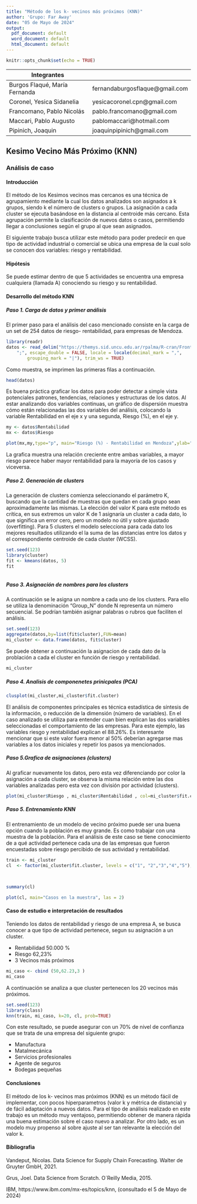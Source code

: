 ---
title: "Método de los k- vecinos más próximos (KNN)"
author: 'Grupo: Far Away'
date: "05 de Mayo de 2024"
output:
  pdf_document: default
  word_document: default
  html_document: default
---

```{r setup, include=FALSE}
knitr::opts_chunk$set(echo = TRUE)
```

Integrantes |
------------- | -------------
Burgos Flaqué, María Fernanda | fernandaburgosflaque@gmail.com
Coronel, Yesica Sidanelia | yesicacoronel.cpn@gmail.com
Francomano, Pablo Nicolás | pablo.francomano@gmail.com
Maccari, Pablo Augusto | pablomaccari@hotmail.com
Pipinich, Joaquin | joaquinpipinich@gmail.com

## Kesimo Vecino Más Próximo (KNN)
### Análisis de caso

#### Introducción

El método de los Kesimos vecinos mas cercanos es una técnica de agrupamiento mediante la cual los datos analizados son asignados a k grupos, siendo k el número de clusters o grupos. La asignación a cada cluster se ejecuta basándose en la distancia al centroide más cercano. Esta agrupación permite la clasificación de nuevos datos o casos, permitiendo llegar a conclusiones según el grupo al que sean asignados.

El siguiente trabajo busca utilizar este método para poder predecir en que tipo de actividad industrial o comercial se ubica una empresa de la cual solo se conocen dos variables: riesgo y rentabilidad.

#### Hipótesis

Se puede estimar dentro de que 5 actividades se encuentra una empresa cualquiera (llamada A) conociendo su riesgo y su rentabilidad.

#### Desarrollo del método KNN

##### Paso 1. Carga de datos y primer análisis

El primer paso para el análisis del caso mencionado consiste en la carga de un set de 254 datos de riesgo- rentabilidad, para empresas de Mendoza. 

```{r}


library(readr)
datos <- read_delim("https://themys.sid.uncu.edu.ar/rpalma/R-cran/Frontera_Pareto.csv", 
    ";", escape_double = FALSE, locale = locale(decimal_mark = ",", 
        grouping_mark = "|"), trim_ws = TRUE)


```
Como muestra, se imprimen las primeras filas a continuación.

```{r}
head(datos)

```

Es buena práctica graficar los datos para poder detectar a simple vista potenciales patrones, tendencias, relaciones y estructuras de los datos. Al estar analizando dos variables continuas, un gráfico de dispersión muestra cómo están relacionadas las dos variables del análisis, colocando la variable Rentabilidad en el eje x y una segunda, Riesgo (%), en el eje y.

```{r}
my <- datos$Rentabilidad 
mx <- datos$Riesgo

plot(mx,my,type="p", main="Riesgo (%) - Rentabilidad en Mendoza",ylab="Riesgo (%)",xlab="Rentabilidad")
```

La grafica muestra una relación creciente entre ambas variables, a mayor riesgo parece haber mayor rentabilidad para la mayoría de los casos y viceversa. 

##### Paso 2. Generación de clusters

La generación de clusters comienza seleccionando el parámetro K, buscando que la cantidad de muestras que quedan en cada grupo sean aproximadamente las mismas. La elección del valor K para este método es crítica, en sus extremos un valor K de 1 asignaría un cluster a cada dato, lo que significa un error cero, pero un modelo no útil y sobre ajustado (overfitting).
Para 5 clusters el modelo selecciona para cada dato los mejores resultados utilizando el la suma de las distancias entre los datos y el correspondiente centroide de cada cluster (WCSS).

```{r}
set.seed(123)
library(cluster)
fit <- kmeans(datos, 5)
fit



```

##### Paso 3. Asignación de nombres para los clusters

A continuación se le asigna un nombre a cada uno de los clusters. Para ello se utiliza la denominación “Group_N” donde N representa un número secuencial. Se podrían también asignar palabras o rubros que faciliten el análisis.


```{r}
set.seed(123)
aggregate(datos,by=list(fit$cluster),FUN=mean)
mi_cluster <- data.frame(datos, fit$cluster)

```

Se puede obtener a continuación la asignacion de cada dato de la problación a cada el cluster en función de riesgo y rentabilidad.

```{r}
mi_cluster
```

##### Paso 4. Analisis de componenetes prinicpales (PCA)


```{r}
clusplot(mi_cluster,mi_cluster$fit.cluster)
```

El análisis de componentes principales es técnica estadística de síntesis de la información, o reducción de la dimensión (número de variables). En el caso analizado se utiliza para entender cuan bien explican las dos variables seleccionadas el comportamiento de las empresas. Para este ejemplo, las variables riesgo y rentabilidad explican el 88.26%.
Es interesante mencionar que si este valor fuera menor al 50% deberían agregarse mas variables a los datos iniciales y repetir los pasos ya mencionados.

##### Paso 5.Grafica de asignaciones (clusters)

Al graficar nuevamente los datos, pero esta vez diferenciando por color la asignación a cada cluster, se observa la misma relación entre las dos variables analizadas pero esta vez con división por actividad (clusters). 

```{r}
plot(mi_cluster$Riesgo , mi_cluster$Rentabilidad , col=mi_cluster$fit.cluster, main = "Localización de cada cluster",ylab="Riesgo (%)",xlab="Rentabilidad")
```

##### Paso 5. Entrenamiento KNN

El entrenamiento de un modelo de vecino próximo puede ser una buena opción cuando la población es muy grande. Es como trabajar con una muestra de la población.
Para el análisis de este caso se tiene conocimiento de a qué actividad pertenece cada una de las empresas que fueron encuestadas sobre riesgo percibido de sus actividad y rentabilidad.


```{r}

train <- mi_cluster
cl  <- factor(mi_cluster$fit.cluster, levels = c("1", "2","3","4","5"),labels = c("Prost, Penalist, Casino","Bank, Cred_pers, Tel_Cel, Bebidas", "Manufactura, Metal_Mec, Servicios ,Seguros,Bodegas","MOA, Restaurant, Emprendimientos BT","Transporte, Pasajeros, Indumentaria, Perecederos"))
 
             
```

```{r}
summary(cl)
```
```{r}
plot(cl, main="Casos en la muestra", las = 2)
```


#### Caso de estudio e interpretación de resultados

Teniendo los datos de rentabilidad y riesgo de una empresa A, se busca conocer a que tipo de actividad pertenece, segun su asignación a un cluster. 

* Rentabilidad 50.000 %
* Riesgo 62,23%
* 3 Vecinos más próximos
```{r}
mi_caso <- cbind (50,62.23,3 )
mi_caso
```

A continuación se analiza a que cluster pertenecen los 20 vecinos más próximos.


```{r}
set.seed(123)
library(class)
knn(train, mi_caso, k=20, cl, prob=TRUE)
```
Con este resultado, se puede asegurar con un 70% de nivel de confianza que se trata de una empresa del siguiente grupo:

* Manufactura
* Matalmecánica
* Servicios profesionales
* Agente de seguros
* Bodegas pequeñas

#### Conclusiones

El método de los k- vecinos mas próximos (KNN) es un método fácil de implementar, con pocos hiperparametros (valor k y métrica de distancia) y de fácil adaptación a nuevos datos. Para el tipo de análisis realizado en este trabajo es un método muy ventajoso, permitiendo obtener de manera rápida una buena estimación sobre el caso nuevo a analizar. Por otro lado, es un modelo muy propenso al sobre ajuste al ser tan relevante la elección del valor k.

#### Bibliografia

Vandeput, Nicolas. Data Science for Supply Chain Forecasting. Walter de Gruyter GmbH, 2021.

Grus, Joel. Data Science from Scratch. O´Reilly Media, 2015.

IBM, https://www.ibm.com/mx-es/topics/knn, (consultado el 5 de Mayo de 2024)